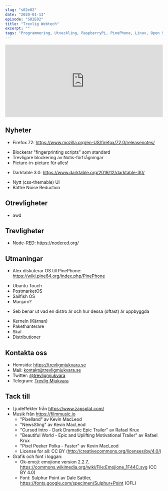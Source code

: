 ```yaml
---
slug: "s02e02"
date: "2020-01-13"
episode: "S02E02"
title: "Trevlig Webtech"
excerpt: ""
tags: "Programmering, Utveckling, RaspberryPi, PinePhone, Linux, Open Source, Firefox, Darktable"
---
```



<!-- Går det inte att sätta några av dessa dynamiskt utifrån värdena på slugsen där uppe? -->

<SEO title="S02E02 - Trevlig Webtech" />
<div style="width: 100%;">
  <iframe
    src="https://open.spotify.com/embed-podcast/episode/1eyAgvpUosQyusmp1Klbb0"
    width="100%"
    height="232"
    frameborder="0"
    allowtransparency="true"
    allow="encrypted-media"
  ></iframe>
</div>

## Nyheter

- Firefox 72: https://www.mozilla.org/en-US/firefox/72.0/releasenotes/
 * Blockerar "fingerprinting scripts" som standard
 * Trevligare blockering av Notis-förfrågningar
 * Picture-in-picture für alles!
- Darktable 3.0: https://www.darktable.org/2019/12/darktable-30/
 * Nytt (css-themable) UI
 * Bättre Noise Reduction

## Otrevligheter

- awd

## Trevligheter

- Node-RED: https://nodered.org/

## Utmaningar

- Alex diskuterar OS till PinePhone: https://wiki.pine64.org/index.php/PinePhone
 * Ubuntu Touch
 * PostmarketOS
 * Sailfish OS
 * Manjaro?
- Seb benar ut vad en distro är och hur dessa (oftast) är uppbyggda
 * Kerneln (Kärnan)
 * Pakethanterare
 * Skal
 * Distributioner

## Kontakta oss

- Hemsida: https://trevligmjukvara.se
- Mail: kontakt@trevligmjukvara.se
- Twitter: [@trevligmjukvara](https://twitter.com/trevligmjukvara)
- Telegram: [Trevlig Mjukvara](https://t.me/trevligmjukvara)

## Tack till

- Ljudeffekter från https://www.zapsplat.com/
- Musik från https://filmmusic.io
  - "Pixelland" av Kevin MacLeod
  - "NewsSting" av Kevin MacLeod
  - "Cursed Intro - Dark Dramatic Epic Trailer" av Rafael Krux
  - "Beautiful World - Epic and Uplifting Motivational Trailer" av Rafael Krux
  - "Pixel Peeker Polka - Faster" av Kevin MacLeod
  - License for all: CC BY (http://creativecommons.org/licenses/by/4.0/)
- Grafik och font i loggan:
  - Ok-emoji: emojione version 2.2.7, https://commons.wikimedia.org/wiki/File:Emojione_1F44C.svg (CC BY 4.0)
  - Font: Sulphur Point av Dale Sattler, https://fonts.google.com/specimen/Sulphur+Point (OFL)
